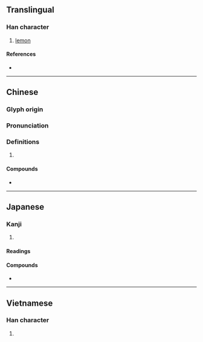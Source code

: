 {{also|柠}}
{{character info/new}}
==Translingual==

===Han character===
{{Han char|rn=75|rad=木|as=14|sn=18|four=43921|canj=DJPN|ids=⿰木寧}}

# [[lemon]]

====References====
* {{Han ref|kx=0558.440|dkj=15742|dj=0948.140|hdz=21311.020|uh=6AB8}}

----

==Chinese==
{{zh-forms|s=柠}}

===Glyph origin===
{{Han etym}}

===Pronunciation===
{{zh-pron
|m=níng
|c=ning4,ling4
|mn=qz,twd,xm,zz:lêng/tw:lê
|mc=y
|oc=y
|cat=n
}}

===Definitions===
{{zh-hanzi}}

# {{rfdef|lang=zh}}

====Compounds====
* {{zh-l|檸檬|[[lemon]]}}

----

==Japanese==

===Kanji===
{{ja-kanji|grade=|rs=木14}}

# {{defn|lang=ja|sort=木14}}

====Readings====
{{ja-readings
|goon=にょう
|kanon=のう
|kanyoon=ねい
}}

====Compounds====
{{der-top|Compounds}}
* {{ja-r|檸檬|れもん|gloss=[[lemon]]}}
{{der-bottom}}

----

==Vietnamese==

===Han character===
{{vi-hantu|[[nịnh]]|rs=木14}}

# {{defn|lang=vi|sort=木14}}
